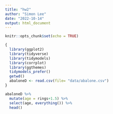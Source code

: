 ```yaml
---
title: "hw2"
author: "Simon Lee"
date: "2022-10-14"
output: html_document
---
```


```r
knitr::opts_chunk$set(echo = TRUE)
```

```r
{
  library(ggplot2)
  library(tidyverse)
  library(tidymodels)
  library(corrplot)
  library(ggthemes)
  tidymodels_prefer()
  getwd()
  abaloneD <- read.csv(file= "data/abalone.csv")
}
```

```r
abaloneD %>% 
  mutate(age = rings+1.5) %>% 
  select(age, everything()) %>% 
  head()
```

